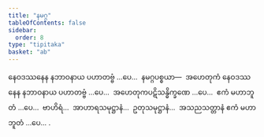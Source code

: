```yaml
---
title: "နမဂ္ဂ"
tableOfContents: false
sidebar:
  order: 8
type: "tipitaka"
basket: "ab"
---
```



<DynamicBreadcrumb />

<Division number="28">

<Paragraph number="845">
နေဝဒဿနေန နဘာဝနာယ ပဟာတဗ္ဗံ …ပေ…  နမဂ္ဂပစ္စယာ—  အဟေတုကံ နေဝဒဿနေန နဘာဝနာယ ပဟာတဗ္ဗံ …ပေ…  အဟေတုကပဋိသန္ဓိက္ခဏေ …ပေ…  ဧကံ မဟာဘူတံ …ပေ…  ဗာဟိရံ…  အာဟာရသမုဋ္ဌာနံ…  ဥတုသမုဋ္ဌာနံ…  အသညသတ္တာနံ ဧကံ မဟာဘူတံ …ပေ… .
</Paragraph>
</Division>